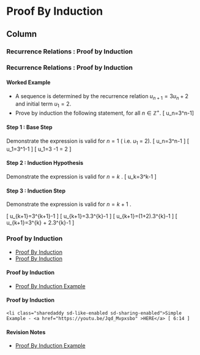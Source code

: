 
Proof By Induction {data-navmenu="Proof By Induction"}
=====================================

Column {.tabset}
----------------------------------

### Recurrence Relations : Proof by Induction

<h3>Recurrence Relations : Proof by Induction</h3>

#### Worked Example

* A sequence is determined by the recurrence relation $u_{n+1} = 3u_n+2$ and initial term $u_1 =2$.
* Prove by induction the following statement, for all $n \in \mathbb{Z^{+}}$.
\[ u_n=3^n-1\]


#### Step 1 : Base Step

Demonstrate the expression is valid for $n=1$ ( i.e. $u_1$ = 2).
\[ u_n=3^n-1  \]
\[ u_1=3^1-1 \]
\[ u_1=3 -1 = 2 \]


#### Step 2 : Induction Hypothesis

Demonstrate the expression is valid for $n=k$ .
\[ u_k=3^k-1 \]



#### Step 3 : Induction Step

Demonstrate the expression is valid for $n=k+1$ .

\[ u_{k+1}=3^{k+1}-1 \]
\[ u_{k+1}=3.3^{k}-1 \]
\[ u_{k+1}=(1+2).3^{k}-1 \]
\[ u_{k+1}=3^{k} + 2.3^{k}-1 \]



### Proof by Induction

* <a href="https://www.youtube.com/watch?v=Jqd_Mvpxsbo">Proof By Induction </a>
* <a href="https://www.youtube.com/watch?v=1q21_hbmZG8">Proof By Induction </a>
	
		
#### Proof by Induction
  
*  <a href="https://www.youtube.com/watch?v=VbO3eX1YKiM">Proof By Induction Example </a>
	
#### Proof by Induction

	<li class="sharedaddy sd-like-enabled sd-sharing-enabled">Simple Example - <a href="https://youtu.be/Jqd_Mvpxsbo" >HERE</a> [ 6:14 ]
  

		
#### Revision Notes
  
*  <a href="https://www.youtube.com/watch?v=VbO3eX1YKiM">Proof By Induction Example </a>
	


